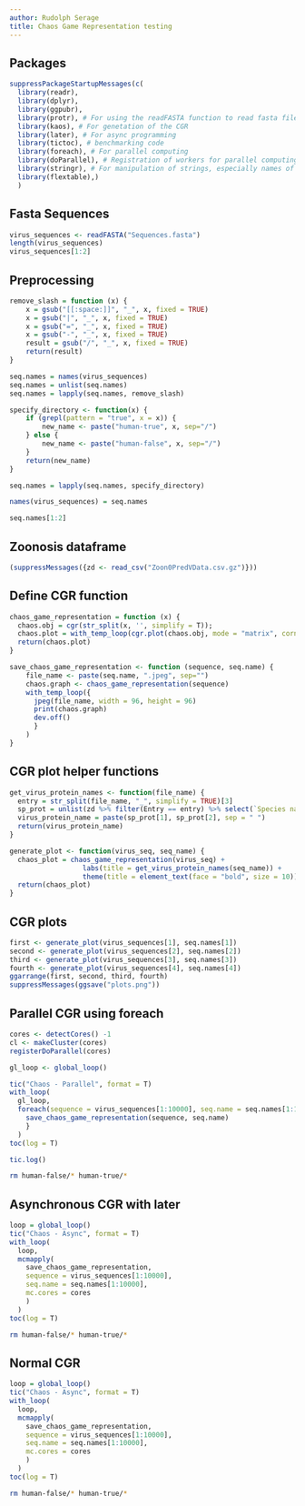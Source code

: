 ```yaml
---
author: Rudolph Serage
title: Chaos Game Representation testing
---
```


## Packages

```r
suppressPackageStartupMessages(c(
  library(readr),
  library(dplyr),
  library(ggpubr),
  library(protr), # For using the readFASTA function to read fasta files
  library(kaos), # For genetation of the CGR
  library(later), # For async programming
  library(tictoc), # benchmarking code
  library(foreach), # For parallel computing
  library(doParallel), # Registration of workers for parallel computing
  library(stringr), # For manipulation of strings, especially names of the sequences
  library(flextable),)
  )
```

## Fasta Sequences

```r
virus_sequences <- readFASTA("Sequences.fasta")
length(virus_sequences)
virus_sequences[1:2]
```

## Preprocessing

```r
remove_slash = function (x) {
    x = gsub("[[:space:]]", "_", x, fixed = TRUE)
    x = gsub("|", "_", x, fixed = TRUE)
    x = gsub("=", "_", x, fixed = TRUE)
    x = gsub("-", "_", x, fixed = TRUE)
    result = gsub("/", "_", x, fixed = TRUE)
    return(result)
}

seq.names = names(virus_sequences)
seq.names = unlist(seq.names)
seq.names = lapply(seq.names, remove_slash)

specify_directory <- function(x) {
    if (grepl(pattern = "true", x = x)) {
        new_name <- paste("human-true", x, sep="/")
    } else {
        new_name <- paste("human-false", x, sep="/")
    }
    return(new_name)
}

seq.names = lapply(seq.names, specify_directory)

names(virus_sequences) = seq.names
```

```r
seq.names[1:2]
```

## Zoonosis dataframe

```r
(suppressMessages({zd <- read_csv("Zoon0PredVData.csv.gz")}))
```

## Define CGR function

```r
chaos_game_representation = function (x) {
  chaos.obj = cgr(str_split(x, '', simplify = T));
  chaos.plot = with_temp_loop(cgr.plot(chaos.obj, mode = "matrix", corners=T, labels=T))
  return(chaos.plot)
}

save_chaos_game_representation <- function (sequence, seq.name) {
    file_name <- paste(seq.name, ".jpeg", sep="")
    chaos.graph <- chaos_game_representation(sequence)
    with_temp_loop({
      jpeg(file_name, width = 96, height = 96)
      print(chaos.graph)
      dev.off()
      }
    )
}
```

## CGR plot helper functions

```r
get_virus_protein_names <- function(file_name) {
  entry = str_split(file_name, "_", simplify = TRUE)[3]
  sp_prot = unlist(zd %>% filter(Entry == entry) %>% select(`Species name`, Protein))
  virus_protein_name = paste(sp_prot[1], sp_prot[2], sep = " ")
  return(virus_protein_name)
}

generate_plot <- function(virus_seq, seq_name) {
  chaos_plot = chaos_game_representation(virus_seq) +
                  labs(title = get_virus_protein_names(seq_name)) +
                  theme(title = element_text(face = "bold", size = 10))
  return(chaos_plot)
}
```

## CGR plots

```r
first <- generate_plot(virus_sequences[1], seq.names[1])
second <- generate_plot(virus_sequences[2], seq.names[2])
third <- generate_plot(virus_sequences[3], seq.names[3])
fourth <- generate_plot(virus_sequences[4], seq.names[4])
ggarrange(first, second, third, fourth)
suppressMessages(ggsave("plots.png"))
```

## Parallel CGR using foreach

```r
cores <- detectCores() -1
cl <- makeCluster(cores)
registerDoParallel(cores)

gl_loop <- global_loop()

tic("Chaos - Parallel", format = T)
with_loop(
  gl_loop,
  foreach(sequence = virus_sequences[1:10000], seq.name = seq.names[1:10000], .packages = c("kaos", "stringr", "later", "ggplot2")) %dopar% {
    save_chaos_game_representation(sequence, seq.name)
    }
  )
toc(log = T)
```
```r
tic.log()
```

```bash
rm human-false/* human-true/*
```

## Asynchronous CGR with later

```r
loop = global_loop()
tic("Chaos - Async", format = T)
with_loop(
  loop,
  mcmapply(
    save_chaos_game_representation,
    sequence = virus_sequences[1:10000],
    seq.name = seq.names[1:10000],
    mc.cores = cores
    )
  )
toc(log = T)
```

```bash
rm human-false/* human-true/*
```

## Normal CGR

```r
loop = global_loop()
tic("Chaos - Async", format = T)
with_loop(
  loop,
  mcmapply(
    save_chaos_game_representation,
    sequence = virus_sequences[1:10000],
    seq.name = seq.names[1:10000],
    mc.cores = cores
    )
  )
toc(log = T)
```

```bash
rm human-false/* human-true/*
```








































